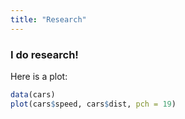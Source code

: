 ```yaml
---
title: "Research"
---
```


### I do research!

Here is a plot:

```r
data(cars)
plot(cars$speed, cars$dist, pch = 19)
```

